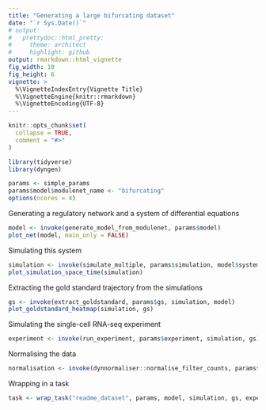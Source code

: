 ```yaml
---
title: "Generating a large bifurcating dataset"
date: "`r Sys.Date()`"
# output:
#   prettydoc::html_pretty:
#     theme: architect
#     highlight: github
output: rmarkdown::html_vignette
fig_width: 10
fig_height: 6
vignette: >
  %\VignetteIndexEntry{Vignette Title}
  %\VignetteEngine{knitr::rmarkdown}
  %\VignetteEncoding{UTF-8}
---
```


```r
knitr::opts_chunk$set(
  collapse = TRUE,
  comment = "#>"
)
```

```r
library(tidyverse)
library(dyngen)

params <- simple_params
params$model$modulenet_name <- "bifurcating"
options(ncores = 4)
```

Generating a regulatory network and a system of differential equations
```r
model <- invoke(generate_model_from_modulenet, params$model)
plot_net(model, main_only = FALSE)
```

Simulating this system 
```r
simulation <- invoke(simulate_multiple, params$simulation, model$system)
plot_simulation_space_time(simulation)
```

Extracting the gold standard trajectory from the simulations
```r
gs <- invoke(extract_goldstandard, params$gs, simulation, model)
plot_goldstandard_heatmap(simulation, gs)
```

Simulating the single-cell RNA-seq experiment
```r
experiment <- invoke(run_experiment, params$experiment, simulation, gs)
```

Normalising the data
```r
normalisation <- invoke(dynnormaliser::normalise_filter_counts, params$normalisation, experiment$counts)
```

Wrapping in a task
```r
task <- wrap_task("readme_dataset", params, model, simulation, gs, experiment, normalisation)
```